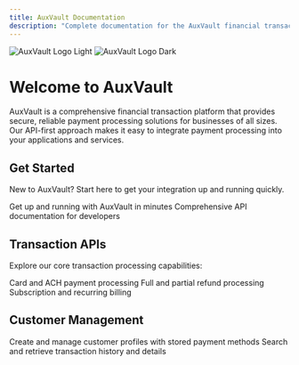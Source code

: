 ```yaml
---
title: AuxVault Documentation
description: "Complete documentation for the AuxVault financial transaction platform"
---
```


<img
  className="block dark:hidden"
  src="/images/Auxpay-Logo.9ef69671.png"
  alt="AuxVault Logo Light"
/>
<img
  className="hidden dark:block"
  src="/images/Auxpay-Logo.9ef69671.png"
  alt="AuxVault Logo Dark"
/>

# Welcome to AuxVault

AuxVault is a comprehensive financial transaction platform that provides secure, reliable payment processing solutions for businesses of all sizes. Our API-first approach makes it easy to integrate payment processing into your applications and services.

## Get Started

New to AuxVault? Start here to get your integration up and running quickly.

<CardGroup cols={2}>
  <Card
    title="Quick Start Guide"
    icon="rocket"
    href="/essentials/quickstart"
  >
    Get up and running with AuxVault in minutes
  </Card>
  <Card
    title="API Reference"
    icon="code"
    href="/api-reference/introduction"
  >
    Comprehensive API documentation for developers
  </Card>
</CardGroup>

## Transaction APIs

Explore our core transaction processing capabilities:

<CardGroup cols={3}>
  <Card
    title="Process Transactions"
    icon="credit-card"
    href="/api-reference/endpoints/transaction"
  >
    Card and ACH payment processing
  </Card>
  <Card
    title="Manage Refunds"
    icon="rotate-left"
    href="/api-reference/endpoints/refund"
  >
    Full and partial refund processing
  </Card>
  <Card
    title="Recurring Payments"
    icon="calendar-check"
    href="/api-reference/endpoints/recurring"
  >
    Subscription and recurring billing
  </Card>
</CardGroup>

## Customer Management

<CardGroup cols={2}>
  <Card
    title="Customer API"
    icon="users"
    href="/api-reference/endpoints/customer"
  >
    Create and manage customer profiles with stored payment methods
  </Card>
  <Card
    title="Transaction Retrieval"
    icon="magnifying-glass"
    href="/api-reference/endpoints/transaction-retrieval"
  >
    Search and retrieve transaction history and details
  </Card>
</CardGroup>
